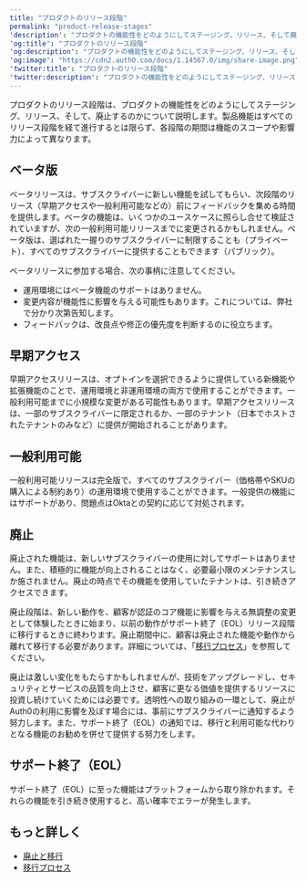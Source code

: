 ---
title: "プロダクトのリリース段階"
permalink: "product-release-stages"
'description': "プロダクトの機能性をどのようにしてステージング、リリース、そして廃止するのかについて説明します。"
'og:title': "プロダクトのリリース段階"
'og:description': "プロダクトの機能性をどのようにしてステージング、リリース、そして廃止するのかについて説明します。"
'og:image': "https://cdn2.auth0.com/docs/1.14567.0/img/share-image.png"
'twitter:title': "プロダクトのリリース段階"
'twitter:description': "プロダクトの機能性をどのようにしてステージング、リリース、そして廃止するのかについて説明します。"
---

プロダクトのリリース段階は、プロダクトの機能性をどのようにしてステージング、リリース、そして、廃止するのかについて説明します。製品機能はすべてのリリース段階を経て進行するとは限らず、各段階の期間は機能のスコープや影響力によって異なります。

## ベータ版

ベータリリースは、サブスクライバーに新しい機能を試してもらい、次段階のリリース（早期アクセスや一般利用可能などの）前にフィードバックを集める時間を提供します。ベータの機能は、いくつかのユースケースに照らし合せて検証されていますが、次の一般利用可能リリースまでに変更されるかもしれません。ベータ版は、選ばれた一握りのサブスクライバーに制限することも（プライベート）、すべてのサブスクライバーに提供することもできます（パブリック）。

ベータリリースに参加する場合、次の事柄に注意してください。

* 運用環境にはベータ機能のサポートはありません。
* 変更内容が機能性に影響を与える可能性もあります。これについては、弊社で分かり次第告知します。
* フィードバックは、改良点や修正の優先度を判断するのに役立ちます。

## 早期アクセス

早期アクセスリリースは、オプトインを選択できるように提供している新機能や拡張機能のことで、運用環境と非運用環境の両方で使用することができます。一般利用可能までに小規模な変更がある可能性もあります。早期アクセスリリースは、一部のサブスクライバーに限定されるか、一部のテナント（日本でホストされたテナントのみなど）に提供が開始されることがあります。

## 一般利用可能

一般利用可能リリースは完全版で、すべてのサブスクライバー（価格帯やSKUの購入による制約あり）の運用環境で使用することができます。一般提供の機能にはサポートがあり、問題点はOktaとの契約に応じて対処されます。

## 廃止

廃止された機能は、新しいサブスクライバーの使用に対してサポートはありません。また、積極的に機能が向上されることはなく、必要最小限のメンテナンスしか施されません。廃止の時点でその機能を使用していたテナントは、引き続きアクセスできます。

廃止段階は、新しい動作を、顧客が認証のコア機能に影響を与える無調整の変更として体験したときに始まり、以前の動作がサポート終了（EOL）リリース段階に移行するときに終わります。廃止期間中に、顧客は廃止された機能や動作から離れて移行する必要があります。詳細については、「[移行プロセス](/docs/ja-jp/troubleshoot/product-lifecycle/migration-process)」を参照してください。

廃止は激しい変化をもたらすかもしれませんが、技術をアップグレードし、セキュリティとサービスの品質を向上させ、顧客に更なる価値を提供するリソースに投資し続けていくためには必要です。透明性への取り組みの一環として、廃止がAuth0の利用に影響を及ぼす場合には、事前にサブスクライバーに通知するよう努力します。また、サポート終了（EOL）の通知では、移行と利用可能な代わりとなる機能のお勧めを併せて提供する努力をします。

## サポート終了（EOL）

サポート終了（EOL）に至った機能はプラットフォームから取り除かれます。それらの機能を引き続き使用すると、高い確率でエラーが発生します。

## もっと詳しく

* [廃止と移行](/docs/ja-jp/troubleshoot/product-lifecycle/deprecations-and-migrations)
* [移行プロセス](/docs/ja-jp/troubleshoot/product-lifecycle/migration-process)